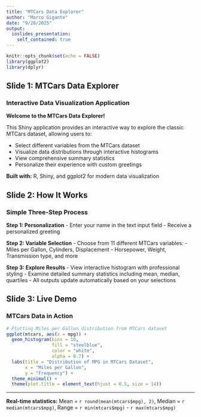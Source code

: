 ```yaml
---
title: "MTCars Data Explorer"
author: "Marco Gigante"
date: "9/28/2025"
output: 
  ioslides_presentation:
    self_contained: true
---
```


```r
knitr::opts_chunk$set(echo = FALSE)
library(ggplot2)
library(dplyr)
```

## Slide 1: MTCars Data Explorer
### Interactive Data Visualization Application

**Welcome to the MTCars Data Explorer!**

This Shiny application provides an interactive way to explore the classic MTCars dataset, allowing users to:

- Select different variables from the MTCars dataset
- Visualize data distributions through interactive histograms
- View comprehensive summary statistics
- Personalize their experience with custom greetings

**Built with:** R, Shiny, and ggplot2 for modern data visualization

## Slide 2: How It Works
### Simple Three-Step Process

**Step 1: Personalization**
- Enter your name in the text input field
- Receive a personalized greeting

**Step 2: Variable Selection**
- Choose from 11 different MTCars variables:
  - Miles per Gallon, Cylinders, Displacement
  - Horsepower, Weight, Transmission type, and more

**Step 3: Explore Results**
- View interactive histogram with professional styling
- Examine detailed summary statistics including mean, median, quartiles
- All outputs update automatically based on your selections

## Slide 3: Live Demo
### MTCars Data in Action

```r
# Plotting Miles per Gallon distribution from MTCars dataset
ggplot(mtcars, aes(x = mpg)) +
  geom_histogram(bins = 10, 
                 fill = "steelblue", 
                 color = "white", 
                 alpha = 0.7) +
  labs(title = "Distribution of MPG in MTCars Dataset",
       x = "Miles per Gallon",
       y = "Frequency") +
  theme_minimal() +
  theme(plot.title = element_text(hjust = 0.5, size = 14))
```
---
**Real-time statistics:** Mean = `r round(mean(mtcars$mpg), 2)`, Median = `r median(mtcars$mpg)`, Range = `r min(mtcars$mpg)` - `r max(mtcars$mpg)`
